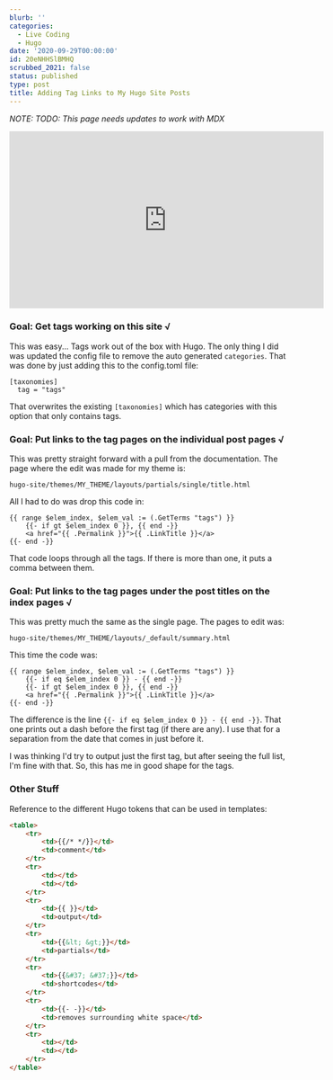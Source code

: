 ```yaml
---
blurb: ''
categories:
  - Live Coding
  - Hugo
date: '2020-09-29T00:00:00'
id: 20eNHHSlBMHQ
scrubbed_2021: false
status: published
type: post
title: Adding Tag Links to My Hugo Site Posts
---
```


*NOTE: TODO: This page needs updates to work with MDX*

<iframe width="560" height="315" src="https://www.youtube.com/embed/t10aFJRpggU" title="YouTube video player" frameborder="0" allow="accelerometer; autoplay; clipboard-write; encrypted-media; gyroscope; picture-in-picture" allowfullscreen></iframe>


### Goal: Get tags working on this site √

This was easy... Tags work out of the box with Hugo. The only thing I did was updated the config file to remove the auto generated `categories`. That was done by just adding this to the config.toml file:

```xml{numberLines: true}
[taxonomies]
  tag = "tags"
```

That overwrites the existing `[taxonomies]` which has categories with this option that only contains tags. 


### Goal: Put links to the tag pages on the individual post pages √

This was pretty straight forward with a pull from the documentation. The page where the edit was made for my theme is:

	hugo-site/themes/MY_THEME/layouts/partials/single/title.html

All I had to do was drop this code in:

```xml{numberLines: true}
{{ range $elem_index, $elem_val := (.GetTerms "tags") }}
	{{- if gt $elem_index 0 }}, {{ end -}}
	<a href="{{ .Permalink }}">{{ .LinkTitle }}</a>
{{- end -}}
```	

That code loops through all the tags. If there is more than one, it puts a comma between them. 

### Goal: Put links to the tag pages under the post titles on the index pages √
	
This was pretty much the same as the single page. The pages to edit was:

	hugo-site/themes/MY_THEME/layouts/_default/summary.html

This time the code was:

```xml{numberLines: true}
{{ range $elem_index, $elem_val := (.GetTerms "tags") }}
	{{- if eq $elem_index 0 }} - {{ end -}}
	{{- if gt $elem_index 0 }}, {{ end -}}
	<a href="{{ .Permalink }}">{{ .LinkTitle }}</a>
{{- end -}}
```	

The difference is the line `{{- if eq $elem_index 0 }} - {{ end -}}`. That one prints out a dash before the first tag (if there are any). I use that for a separation from the date that comes in just before it.

I was thinking I'd try to output just the first tag, but after seeing the full list, I'm fine with that. So, this has me in good shape for the tags. 


### Other Stuff

Reference to the different Hugo tokens that can be used in templates:

```html
<table>
	<tr>
		<td>{{/* */}}</td>
		<td>comment</td>
	</tr>
	<tr>
		<td></td>
		<td></td>
	</tr>
	<tr>
		<td>{{ }}</td>
		<td>output</td>
	</tr>
	<tr>
		<td>{{&lt; &gt;}}</td>
		<td>partials</td>
	</tr>
	<tr>
		<td>{{&#37; &#37;}}</td>
		<td>shortcodes</td>
	</tr>
	<tr>
		<td>{{- -}}</td>
		<td>removes surrounding white space</td>
	</tr>
	<tr>
		<td></td>
		<td></td>
	</tr>
</table>
```

